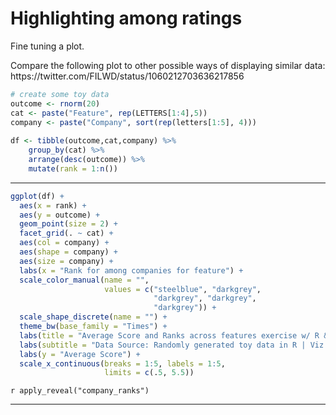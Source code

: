 # Highlighting among ratings 

Fine tuning a plot.

Compare the following plot to other possible ways of displaying similar data: https://twitter.com/FILWD/status/1060212703636217856  



```r
# create some toy data 
outcome <- rnorm(20)
cat <- paste("Feature", rep(LETTERS[1:4],5))
company <- paste("Company", sort(rep(letters[1:5], 4)))
  
df <- tibble(outcome,cat,company) %>% 
    group_by(cat) %>% 
    arrange(desc(outcome)) %>% 
    mutate(rank = 1:n()) 
```

---

```r
ggplot(df) +
  aes(x = rank) +
  aes(y = outcome) +
  geom_point(size = 2) +
  facet_grid(. ~ cat) +
  aes(col = company) +
  aes(shape = company) +
  aes(size = company) +
  labs(x = "Rank for among companies for feature") +
  scale_color_manual(name = "", 
                     values = c("steelblue", "darkgrey", 
                                "darkgrey", "darkgrey", 
                                "darkgrey")) +
  scale_shape_discrete(name = "") +
  theme_bw(base_family = "Times") +
  labs(title = "Average Score and Ranks across features exercise w/ R & ggplot2") +
  labs(subtitle = "Data Source: Randomly generated toy data in R | Viz: Gina Reynolds") +
  labs(y = "Average Score") +
  scale_x_continuous(breaks = 1:5, labels = 1:5, 
                     limits = c(.5, 5.5)) 
```


`r apply_reveal("company_ranks")`

---

